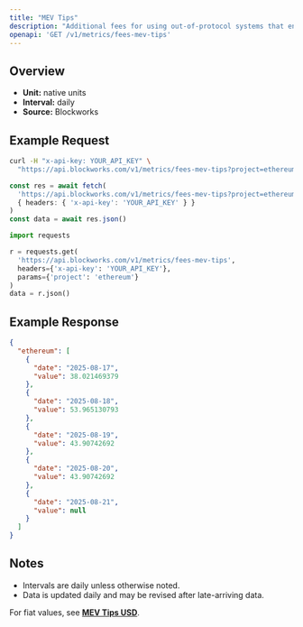 ```yaml
---
title: "MEV Tips"
description: "Additional fees for using out-of-protocol systems that enables users to send transactions, or a bundle of transactions, to block builders for faster transaction execution, MEV capture, or MEV protection."
openapi: 'GET /v1/metrics/fees-mev-tips'
---
```


## Overview

- **Unit:** native units
- **Interval:** daily
- **Source:** Blockworks

## Example Request

<CodeGroup>

```bash cURL
curl -H "x-api-key: YOUR_API_KEY" \
  "https://api.blockworks.com/v1/metrics/fees-mev-tips?project=ethereum"
```

```typescript TypeScript
const res = await fetch(
  'https://api.blockworks.com/v1/metrics/fees-mev-tips?project=ethereum',
  { headers: { 'x-api-key': 'YOUR_API_KEY' } }
)
const data = await res.json()
```

```python Python
import requests

r = requests.get(
  'https://api.blockworks.com/v1/metrics/fees-mev-tips',
  headers={'x-api-key': 'YOUR_API_KEY'},
  params={'project': 'ethereum'}
)
data = r.json()
```

</CodeGroup>

## Example Response

```json
{
  "ethereum": [
    {
      "date": "2025-08-17",
      "value": 38.021469379
    },
    {
      "date": "2025-08-18",
      "value": 53.965130793
    },
    {
      "date": "2025-08-19",
      "value": 43.90742692
    },
    {
      "date": "2025-08-20",
      "value": 43.90742692
    },
    {
      "date": "2025-08-21",
      "value": null
    }
  ]
}
```

## Notes
- Intervals are daily unless otherwise noted.
- Data is updated daily and may be revised after late-arriving data.


<Note>For fiat values, see **[MEV Tips USD](./fees-mev-tips-usd)**.</Note>